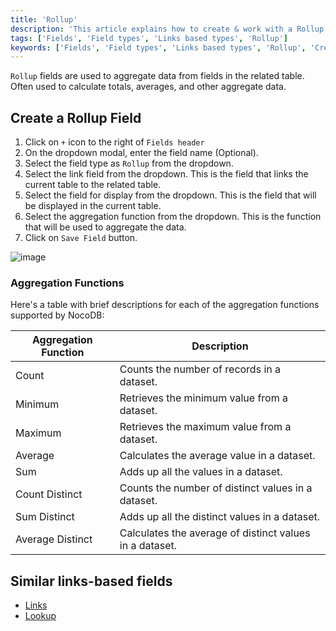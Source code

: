 ```yaml
---
title: 'Rollup'
description: 'This article explains how to create & work with a Rollup field.'
tags: ['Fields', 'Field types', 'Links based types', 'Rollup']
keywords: ['Fields', 'Field types', 'Links based types', 'Rollup', 'Create rollup field']
---
```



`Rollup` fields are used to aggregate data from fields in the related table. Often used to calculate totals, averages, and other aggregate data.

## Create a Rollup Field
1. Click on `+` icon to the right of `Fields header`
2. On the dropdown modal, enter the field name (Optional).
3. Select the field type as `Rollup` from the dropdown.
4. Select the link field from the dropdown. This is the field that links the current table to the related table.
5. Select the field for display from the dropdown. This is the field that will be displayed in the current table.
6. Select the aggregation function from the dropdown. This is the function that will be used to aggregate the data.
7. Click on `Save Field` button.

![image](/img/v2/fields/types/rollup.png)

### Aggregation Functions
Here's a table with brief descriptions for each of the aggregation functions supported by NocoDB:

| Aggregation Function | Description                                             |
|----------------------|---------------------------------------------------------|
| Count                | Counts the number of records in a dataset.              |
| Minimum              | Retrieves the minimum value from a dataset.             |
| Maximum              | Retrieves the maximum value from a dataset.             |
| Average              | Calculates the average value in a dataset.              |
| Sum                  | Adds up all the values in a dataset.                    |
| Count Distinct       | Counts the number of distinct values in a dataset.      |
| Sum Distinct         | Adds up all the distinct values in a dataset.           |
| Average Distinct     | Calculates the average of distinct values in a dataset. |

## Similar links-based fields
- [Links](/docs/product-docs/fields/field-types/links-based/links)
- [Lookup](/docs/product-docs/fields/field-types/links-based/lookup)
